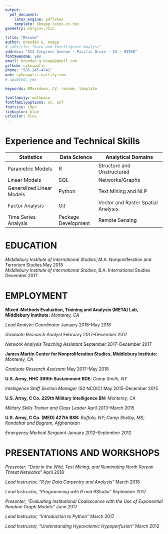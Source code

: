 ```yaml
---
output: 
  pdf_document:
    latex_engine: pdflatex
    template: bknapp-latex-cv.tex
geometry: margin=.75in

title: "Resume"
author: Brendan G. Knapp
# jobtitle: "Data and Intelligence Analyst"
address: "513 Congress Avenue · Pacific Grove · CA · 93950"
fontawesome: yes
email: brendan.g.knapp@gmail.com
github: syknapptic
phone: "585-245-4741"
web: syknapptic.netlify.com
# updated: yes

keywords: RMarkdown, CV, resume, template

fontfamily: mathpazo
fontfamilyoptions: sc, osf
fontsize: 10pt
linkcolor: blue
urlcolor: blue
---
```




# Experience and Technical Skills

| Statistics                | Data Science        | Analytical Domains                 |
|---------------------------|---------------------|------------------------------------|
| Parametric Models         | R                   | Structure and Unstructured         |
| Linear Models             | SQL                 | Networks/Graphs                    |
| Generalized Linear Models | Python              | Text Mining and NLP                |
| Factor Analysis           | Git                 | Vector and Raster Spatial Analysis |
| Time Series Analysis      | Package Development | Remote Sensing                     |

# EDUCATION

_Middlebury Institute of International Studies_, M.A. Nonproliferation and Terrorism Studies \hfill May 2018  
_Middlebury Institute of International Studies_, B.A. International Studies \hfill December 2017

# EMPLOYMENT

__Mixed-Methods Evaluation, Training and Analysis (META) Lab, Middlebury Institute:__ \hfill _Monterey, CA_  

_Lead Analytic Coordinator_ \hfill  January 2018--May 2018

\begin{itemize}
\item Acted as programming lead for a student
\end{itemize}
    
_Graduate Research Analyst_ \hfill February 2017--December 2017
 
_Network Analysis Teaching Assistant_ \hfill September 2017--December 2017

__James Martin Center for Nonproliferation Studies, Middlebury Institute:__ \hfill _Monterey, CA_  

_Graduate Research Assistant_ \hfill  May 2017--May 2018
 
\begin{itemize}
\item Enabled evidence-based policy research by providing network, spatial, remote sensing, and natural language analysis capabilities.
\end{itemize}

__U.S. Army, HHC 369th Sustainment BDE:__ \hfill _Camp Smith, NY_  

_Intelligence Staff Section Manager_ (S2 NCOIC) \hfill  May 2015--December 2015  
 
\begin{itemize}
\item Served as the senior enlisted leader of a Sustainment Brigade’s Intelligence and Security Staff Section (S2).
\item Recognized for professionalism and resourcefulness with the highest possible ratings on the Noncommissioned Officer Evaluation Report.
\end{itemize}  
 

__U.S. Army, C Co. 229th Military Intelligence BN:__ \hfill _Monterey, CA_  

_Military Skills Trainer and Class Leader_ \hfill April 2013--March 2015     

__U.S. Army, C Co. (MED) 427th BSB:__ \hfill _Buffalo, NY; Camp Shelby, MS; Kandahar and Bagram, Afghanistan_    

_Emergency Medical Sergeant_ \hfill January 2012--September 2012  

# PRESENTATIONS AND WORKSHOPS

_Presenter: "Data in the Wild, Text Mining, and Illuminating North Korean Threat Networks"_ \hfill April 2018  

\begin{itemize}
\item International Workshop on the Applicability of New Tools and Technologies for Non-Proliferation  
\end{itemize}

_Lead Instructor, "R for Data Carpentry and Analysis"_ \hfill March 2018  

\begin{itemize}
\item A three part series on programmatic data carpentry, visualization, and reproducible research using R for graduate students at the Middlebury Institute.  
\end{itemize}
  
_Lead Instructor, "Programming with R and RStudio"_ \hfill September 2017  

\begin{itemize}
\item An introduction to programming fundamentals using R for graduate students at the Middlebury Institute.  
\end{itemize}

_Presenter, "Evaluating Institutional Coalescence with the Use of Exponential Random Graph Models"_ \hfill June 2017  

\begin{itemize}
\item North American Social Networks Conference of the International Network For Social Network Analysis  
\end{itemize}

_Lead Instructor, "Introduction to Python"_ \hfill March 2017  

\begin{itemize}
\item An introduction to programming fundamentals using Python for graduate students at the Middlebury Institute.  
\end{itemize}

_Lead Instructor, "Understanding Hypovolemic Hypoperfusion"_ \hfill March 2012

\begin{itemize}
\item A lecture on battlefield-relevant pathophysiological processes for combat medics preparing to deploy to Afghanistan.
\end{itemize}



